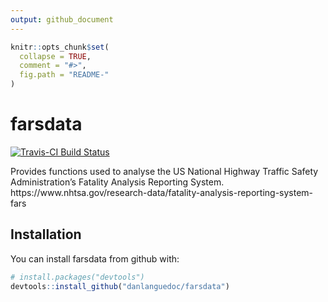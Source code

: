 ```yaml
---
output: github_document
---
```


<!-- README.md is generated from README.Rmd. Please edit that file -->

```r
knitr::opts_chunk$set(
  collapse = TRUE,
  comment = "#>",
  fig.path = "README-"
)
```


# farsdata

[![Travis-CI Build Status](https://travis-ci.org/danlanguedoc/farsdata.svg?branch=master)](https://travis-ci.org/danlanguedoc/farsdata)


Provides functions used to analyse the US National Highway Traffic Safety Administration's
Fatality Analysis Reporting System. https://www.nhtsa.gov/research-data/fatality-analysis-reporting-system-fars 

## Installation

You can install farsdata from github with:

```r
# install.packages("devtools")
devtools::install_github("danlanguedoc/farsdata")
```


